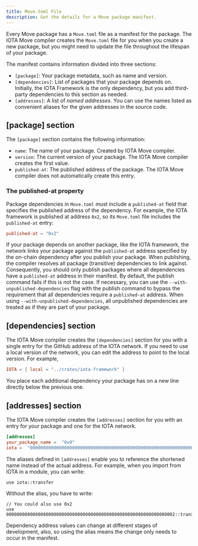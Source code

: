 ```yaml
---
title: Move.toml File
description: Get the details for a Move package manifest.
---
```


Every Move package has a `Move.toml` file as a manifest for the package. The IOTA Move compiler creates the `Move.toml` file for you when you create a new package, but you might need to update the file throughout the lifespan of your package.

The manifest contains information divided into three sections:
* `[package]`: Your package metadata, such as name and version.
* `[dependencies]`: List of packages that your package depends on. Initially, the IOTA Framework is the only dependency, but you add third-party dependencies to this section as needed.
* `[addresses]`: A list of *named addresses*. You can use the names listed as convenient aliases for the given addresses in the source code.

## [package] section

The `[package]` section contains the following information:

* `name`: The name of your package. Created by IOTA Move compiler.
* `version`: The current version of your package. The IOTA Move compiler creates the first value.
* `published-at`: The published address of the package. The IOTA Move compiler does not automatically create this entry.

### The published-at property

Package dependencies in `Move.toml` must include a `published-at` field that specifies the published address of the dependency. For example, the IOTA framework is published at address `0x2`, so its `Move.toml` file includes the `published-at` entry:

```toml
published-at = "0x2"
```

If your package depends on another package, like the IOTA framework, the network links your package against the `published-at` address specified by the on-chain dependency after you publish your package. When publishing, the compiler resolves all package (transitive) dependencies to link against. Consequently, you should only publish packages where all dependencies have a `published-at` address in their manifest. By default, the publish command fails if this is not the case. If necessary, you can use the `--with-unpublished-dependencies` flag with the publish command to bypass the requirement that all dependencies require a `published-at` address. When using `--with-unpublished-dependencies`, all unpublished dependencies are treated as if they are part of your package.

## [dependencies] section

The IOTA Move compiler creates the `[dependencies]` section for you with a single entry for the GitHub address of the IOTA network. If you need to use a local version of the network, you can edit the address to point to the local version. For example,

```toml
IOTA = { local = "../crates/iota-framework" }
```

You place each additional dependency your package has on a new line directly below the previous one.

## [addresses] section

The IOTA Move compiler creates the `[addresses]` section for you with an entry for your package and one for the IOTA network.

```toml
[addresses]
your_package_name =  "0x0"
iota =  "0000000000000000000000000000000000000000000000000000000000000002"
```

The aliases defined in `[addresses]` enable you to reference the shortened name instead of the actual address. For example, when you import from IOTA in a module, you can write:

```move
use iota::transfer
```

Without the alias, you have to write:

```move
// You could also use 0x2
use 0000000000000000000000000000000000000000000000000000000000000002::transfer
```

Dependency address values can change at different stages of development, also, so using the alias means the change only needs to occur in the manifest.
